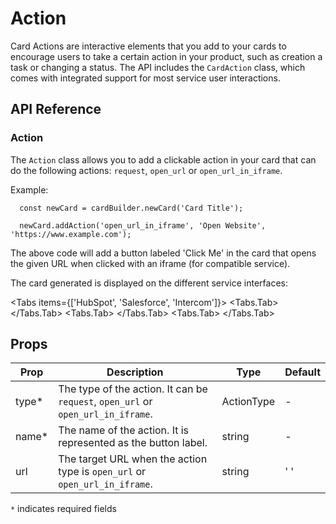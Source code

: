 
# Action

Card Actions are interactive elements that you add to your cards to encourage users to take a certain action in your product, such as creation a task or changing a status. The API includes the `CardAction` class, which comes with integrated support for most service user interactions.

## API Reference

### Action

The `Action` class allows you to add a clickable action in your card that can do the following actions: `request`, `open_url` or `open_url_in_iframe`.

Example:

```tsx
  const newCard = cardBuilder.newCard('Card Title');

  newCard.addAction('open_url_in_iframe', 'Open Website', 'https://www.example.com');
```
The above code will add a button labeled 'Click Me' in the card that opens the given URL when clicked with an iframe (for compatible service).

The card generated is displayed on the different service interfaces:

<Tabs items={['HubSpot', 'Salesforce', 'Intercom']}>
  <Tabs.Tab>
    <Screenshot src="/assets/docs/card-extension-action-example-hubspot.png" alt="HubSpot Card"/>
  </Tabs.Tab>
  <Tabs.Tab>
    <Screenshot src="/assets/docs/card-extension-action-example-salesforce.png" alt="Salesforce Card"/>
  </Tabs.Tab>
  <Tabs.Tab>
    <Screenshot src="/assets/docs/card-extension-action-example-intercom.png" alt="Intercom Card"/>
  </Tabs.Tab>
</Tabs>

## Props

Prop  |   Description   |  Type  |  Default
----- | --------------- | ------ | ---------
type*  | The type of the action. It can be `request`, `open_url` or `open_url_in_iframe`.   |   ActionType | -
name* | The name of the action. It is represented as the button label. |   string  |   -
url  | The target URL when the action type is `open_url` or `open_url_in_iframe`. |   string  |   ' '

`*` indicates required fields